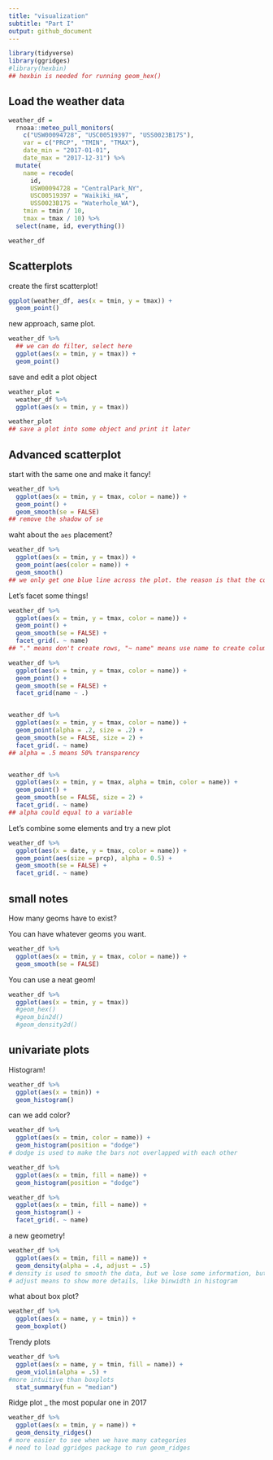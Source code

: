 ```yaml
---
title: "visualization"
subtitle: "Part I"
output: github_document
---
```


```r
library(tidyverse)
library(ggridges)
#library(hexbin)
## hexbin is needed for running geom_hex()
```

## Load the weather data

```r
weather_df = 
  rnoaa::meteo_pull_monitors(
    c("USW00094728", "USC00519397", "USS0023B17S"),
    var = c("PRCP", "TMIN", "TMAX"), 
    date_min = "2017-01-01",
    date_max = "2017-12-31") %>%
  mutate(
    name = recode(
      id, 
      USW00094728 = "CentralPark_NY", 
      USC00519397 = "Waikiki_HA",
      USS0023B17S = "Waterhole_WA"),
    tmin = tmin / 10,
    tmax = tmax / 10) %>%
  select(name, id, everything())

weather_df
```

## Scatterplots

create the first scatterplot!

```r
ggplot(weather_df, aes(x = tmin, y = tmax)) + 
  geom_point()
```

new approach, same plot.

```r
weather_df %>% 
  ## we can do filter, select here
  ggplot(aes(x = tmin, y = tmax)) + 
  geom_point()
```


save and edit a plot object
```r
weather_plot = 
  weather_df %>% 
  ggplot(aes(x = tmin, y = tmax))

weather_plot
## save a plot into some object and print it later
```


## Advanced scatterplot

start with the same one and make it fancy!

```r
weather_df %>% 
  ggplot(aes(x = tmin, y = tmax, color = name)) + 
  geom_point() +
  geom_smooth(se = FALSE)
## remove the shadow of se
```

waht about the `aes` placement?
```r
weather_df %>% 
  ggplot(aes(x = tmin, y = tmax)) + 
  geom_point(aes(color = name)) +
  geom_smooth()
## we only get one blue line across the plot. the reason is that the color statement is within the first geom_point statement, but it will not influence the second one.
```

Let's facet some things!

```r
weather_df %>% 
  ggplot(aes(x = tmin, y = tmax, color = name)) + 
  geom_point() +
  geom_smooth(se = FALSE) +
  facet_grid(. ~ name)
## "." means don't create rows, "~ name" means use name to create columns

weather_df %>% 
  ggplot(aes(x = tmin, y = tmax, color = name)) + 
  geom_point() +
  geom_smooth(se = FALSE) +
  facet_grid(name ~ .)


weather_df %>% 
  ggplot(aes(x = tmin, y = tmax, color = name)) + 
  geom_point(alpha = .2, size = .2) +
  geom_smooth(se = FALSE, size = 2) +
  facet_grid(. ~ name)
## alpha = .5 means 50% transparency


weather_df %>% 
  ggplot(aes(x = tmin, y = tmax, alpha = tmin, color = name)) + 
  geom_point() +
  geom_smooth(se = FALSE, size = 2) +
  facet_grid(. ~ name)
## alpha could equal to a variable
```

Let's combine some elements and try a new plot

```r
weather_df %>% 
  ggplot(aes(x = date, y = tmax, color = name)) +
  geom_point(aes(size = prcp), alpha = 0.5) +
  geom_smooth(se = FALSE) +
  facet_grid(. ~ name)
```

## small notes

How many geoms have to exist?

You can have whatever geoms you want.

```r
weather_df %>% 
  ggplot(aes(x = tmin, y = tmax, color = name)) +
  geom_smooth(se = FALSE)
```

You can use a neat geom!

```r
weather_df %>% 
  ggplot(aes(x = tmin, y = tmax))
  #geom_hex()
  #geom_bin2d()
  #geom_density2d()
```


## univariate plots

Histogram!

```r
weather_df %>% 
  ggplot(aes(x = tmin)) +
  geom_histogram()
```

can we add color?
```r
weather_df %>% 
  ggplot(aes(x = tmin, color = name)) +
  geom_histogram(position = "dodge")
# dodge is used to make the bars not overlapped with each other

weather_df %>% 
  ggplot(aes(x = tmin, fill = name)) +
  geom_histogram(position = "dodge")

weather_df %>% 
  ggplot(aes(x = tmin, fill = name)) +
  geom_histogram() +
  facet_grid(. ~ name)
```

a new geometry!

```r
weather_df %>% 
  ggplot(aes(x = tmin, fill = name)) +
  geom_density(alpha = .4, adjust = .5)
# density is used to smooth the data, but we lose some information, but easy to compare
# adjust means to show more details, like binwidth in histogram
```

what about box plot?

```r
weather_df %>% 
  ggplot(aes(x = name, y = tmin)) +
  geom_boxplot()
```

Trendy plots
```r
weather_df %>% 
  ggplot(aes(x = name, y = tmin, fill = name)) +
  geom_violin(alpha = .5) +
#more intuitive than boxplots
  stat_summary(fun = "median")
```

Ridge plot _ the most popular one in 2017

```r
weather_df %>% 
  ggplot(aes(x = tmin, y = name)) +
  geom_density_ridges()
# more easier to see when we have many categories
# need to load ggridges package to run geom_ridges
```